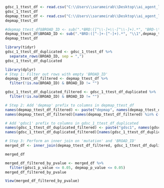 ```r
gdsc_1_ttest_df <- read.csv("C:\\Users\\sarameirab\\Desktop\\ai_agent_lab_data\\GDSC\\gdsc1_ttest_with_drug_annotation.csv")
gdsc_1_ttest_df
depmap_ttest_df <- read.csv("C:\\Users\\sarameirab\\Desktop\\ai_agent_lab_data\\depmap\\AllGenesAllDrugLofTtest.csv")
depmap_ttest_df
```
```r
#depmap_ttest_df$BROAD_ID <- sub(".*BRD:([^\\-]+\\-[^\\-]+).*", "BRD-\\1", depmap_ttest_df$drug)
depmap_ttest_df$BROAD_ID <- sub(".*BRD:([^-]+-[^-]+).*", "\\1",depmap_ttest_df$drug)
depmap_ttest_df
```
```r
library(tidyr)
gdsc_1_ttest_df_duplicated <- gdsc_1_ttest_df %>%
  separate_rows(BROAD_ID, sep = ",")
gdsc_1_ttest_df_duplicated
```
```r
library(dplyr)
# Step 1: Filter out rows with empty 'BROAD_ID'
depmap_ttest_df_filtered <- depmap_ttest_df %>%
  filter(!is.na(BROAD_ID) & BROAD_ID != "")

gdsc_1_ttest_df_duplicated_filtered <- gdsc_1_ttest_df_duplicated %>%
  filter(!is.na(BROAD_ID) & BROAD_ID != "")

# Step 2: Add 'depmap' prefix to columns in depmap_ttest_df
names(depmap_ttest_df_filtered) <- paste("depmap", names(depmap_ttest_df_filtered), sep = "_")
names(depmap_ttest_df_filtered)[names(depmap_ttest_df_filtered) %in% c("depmap_mutation", "depmap_BROAD_ID")] <- c("mutation", "BROAD_ID")

# Add 'gdsc1' prefix to columns in gdsc_1_ttest_df_duplicated
names(gdsc_1_ttest_df_duplicated_filtered) <- paste("gdsc1", names(gdsc_1_ttest_df_duplicated_filtered), sep = "_")
names(gdsc_1_ttest_df_duplicated_filtered)[names(gdsc_1_ttest_df_duplicated_filtered) %in% c("gdsc1_mutation", "gdsc1_BROAD_ID")] <- c("mutation", "BROAD_ID")

# Step 3: Perform an inner join on 'mutation' and 'BROAD_ID'
merged_df <- inner_join(depmap_ttest_df_filtered, gdsc_1_ttest_df_duplicated_filtered, by = c("mutation", "BROAD_ID"))


```

```r
merged_df
```



```r
merged_df_filtered_by_pvalue <- merged_df %>%
  filter(gdsc1_p_value <= 0.05, depmap_p_value <= 0.05)
merged_df_filtered_by_pvalue
```

```r
View(merged_df_filtered_by_pvalue)
```

